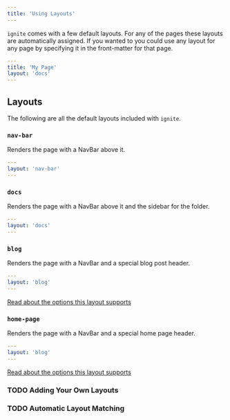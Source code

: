 ```yaml
---
title: 'Using Layouts'
---
```


`ignite` comes with a few default layouts.
For any of the pages these layouts are automatically assigned.
If you wanted to you could use any layout for any page by specifying it in the front-matter for that page.

```yaml
---
title: 'My Page'
layout: 'docs'
---
```

## Layouts

The following are all the default layouts included with `ignite`.

### `nav-bar`

Renders the page with a NavBar above it.

```yaml
---
layout: 'nav-bar'
---
```

### `docs`

Renders the page with a NavBar above it and the sidebar for the folder.

```yaml
---
layout: 'docs'
---
```

### `blog`

Renders the page with a NavBar and a special blog post header.

```yaml
---
layout: 'blog'
---
```

[Read about the options this layout supports](../features/blog#blog-post-format)

### `home-page`

Renders the page with a NavBar and a special home page header.

```yaml
---
layout: 'blog'
---
```

[Read about the options this layout supports](../features/home-page#mdx-features)

### TODO Adding Your Own Layouts
### TODO Automatic Layout Matching